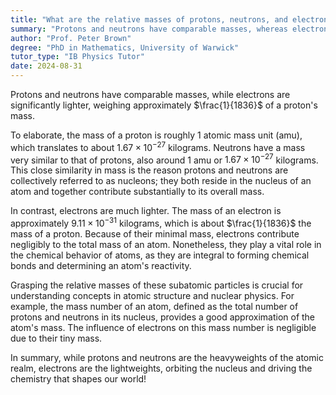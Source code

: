 ```yaml
---
title: "What are the relative masses of protons, neutrons, and electrons?"
summary: "Protons and neutrons have comparable masses, whereas electrons are significantly lighter, weighing approximately 1/1836 of a proton's mass."
author: "Prof. Peter Brown"
degree: "PhD in Mathematics, University of Warwick"
tutor_type: "IB Physics Tutor"
date: 2024-08-31
---
```


Protons and neutrons have comparable masses, while electrons are significantly lighter, weighing approximately $\frac{1}{1836}$ of a proton's mass.

To elaborate, the mass of a proton is roughly $1$ atomic mass unit (amu), which translates to about $1.67 \times 10^{-27}$ kilograms. Neutrons have a mass very similar to that of protons, also around $1$ amu or $1.67 \times 10^{-27}$ kilograms. This close similarity in mass is the reason protons and neutrons are collectively referred to as nucleons; they both reside in the nucleus of an atom and together contribute substantially to its overall mass.

In contrast, electrons are much lighter. The mass of an electron is approximately $9.11 \times 10^{-31}$ kilograms, which is about $\frac{1}{1836}$ the mass of a proton. Because of their minimal mass, electrons contribute negligibly to the total mass of an atom. Nonetheless, they play a vital role in the chemical behavior of atoms, as they are integral to forming chemical bonds and determining an atom's reactivity.

Grasping the relative masses of these subatomic particles is crucial for understanding concepts in atomic structure and nuclear physics. For example, the mass number of an atom, defined as the total number of protons and neutrons in its nucleus, provides a good approximation of the atom's mass. The influence of electrons on this mass number is negligible due to their tiny mass.

In summary, while protons and neutrons are the heavyweights of the atomic realm, electrons are the lightweights, orbiting the nucleus and driving the chemistry that shapes our world!
    